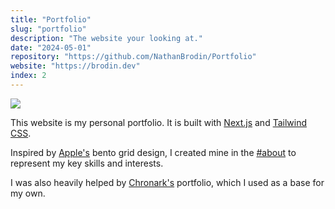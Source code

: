 ```yaml
---
title: "Portfolio"
slug: "portfolio"
description: "The website your looking at."
date: "2024-05-01"
repository: "https://github.com/NathanBrodin/Portfolio"
website: "https://brodin.dev"
index: 2
---
```


[![](https://brodin.dev/og.png)](https://brodin.dev)

This website is my personal portfolio. It is built with [Next.js](https://nextjs.org) and [Tailwind CSS](https://tailwindcss.com).

Inspired by [Apple's](https://apple.com) bento grid design, I created mine in the [#about](/#about) to represent my key skills and interests.

I was also heavily helped by [Chronark's](https://chronark.dev) portfolio, which I used as a base for my own.
